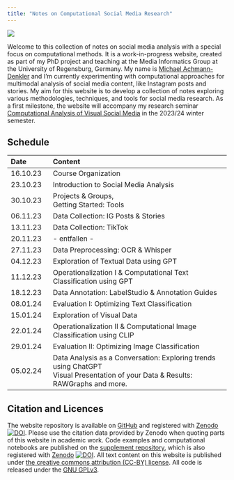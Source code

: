 ```yaml
---
title: "Notes on Computational Social Media Research"
---
```


![](images/banner2.png)

Welcome to this collection of notes on social media analysis with a special focus on computational methods. It is a work-in-progress website, created as part of my PhD project and teaching at the Media Informatics Group at the University of Regensburg, Germany. My name is [Michael Achmann-Denkler](https://go.ur.de/michael-achmann) and I’m currently experimenting with computational approaches for multimodal analysis of social media content, like Instagram posts and stories. My aim for this website is to develop a collection of notes exploring various methodologies, techniques, and tools for social media research. As a first milestone, the website will accompany my research seminar [Computational Analysis of Visual Social Media](https://campusportal.uni-regensburg.de/qisserver/pages/startFlow.xhtml?_flowId=detailView-flow&_flowExecutionKey=e1s1) in the 2023/24 winter semester.

## Schedule

| Date     | Content                                                               |
|:-------------|:---------------------------------------------------------|
| 16.10.23 | Course Organization                                                   |
| 23.10.23 | Introduction to Social Media Analysis                  |
| 30.10.23 | Projects & Groups, <br/> Getting Started: Tools         |
| 06.11.23 | Data Collection: IG Posts & Stories                                   |
| 13.11.23 | Data Collection: TikTok                                               |
| 20.11.23 | - entfallen - |
| 27.11.23 | Data Preprocessing: OCR & Whisper                                     |
| 04.12.23 | Exploration of Textual Data using GPT                                 |
| 11.12.23 | Operationalization I & Computational Text Classification using GPT    |
| 18.12.23 | Data Annotation: LabelStudio & Annotation Guides                      |
| 08.01.24 | Evaluation I: Optimizing Text Classification                          |
| 15.01.24 | Exploration of Visual Data                                            |
| 22.01.24 | Operationalization II & Computational Image Classification using CLIP |
| 29.01.24 | Evaluation II: Optimizing Image Classification                        |
| 05.02.24 | Data Analysis as a Conversation: Exploring trends using ChatGPT <br />Visual Presentation of your Data & Results: RAWGraphs and more. |



## Citation and Licences
The website repository is available on [GitHub](https://github.com/michaelachmann/social-media-lab-quarto) and registered with [Zenodo](https://doi.org/10.5281/zenodo.10039756) [![DOI](https://zenodo.org/badge/DOI/10.5281/zenodo.10039756.svg)](https://zenodo.org/doi/10.5281/zenodo.10039756). Please use the citation data provided by Zenodo when quoting parts of this website in academic work. Code examples and computational notebooks are published on the [supplement repository](https://github.com/michaelachmann/social-media-lab), which is also registered with [Zenodo](https://doi.org/10.5281/zenodo.8199901) [![DOI](https://zenodo.org/badge/DOI/10.5281/zenodo.8199901.svg)](https://doi.org/10.5281/zenodo.8199901). All text content on this website is published under [the creative commons attribution (CC-BY) license](https://creativecommons.org/licenses/by/4.0/). All code is released under the [GNU GPLv3](https://github.com/michaelachmann/social-media-lab/blob/v0.0.1/LICENSE).
